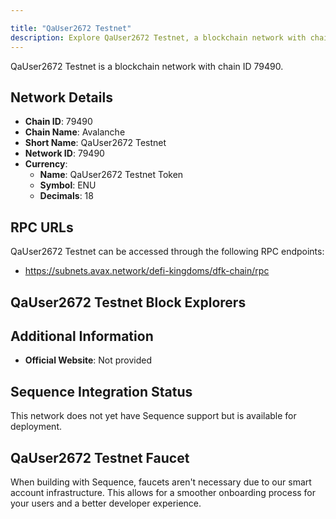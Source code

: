```yaml
---

title: "QaUser2672 Testnet"
description: Explore QaUser2672 Testnet, a blockchain network with chain ID 79490. Learn about its native currency, QaUser2672 Testnet Token, and how to interact with the network.
---
```




QaUser2672 Testnet is a blockchain network with chain ID 79490.

## Network Details

- **Chain ID**: 79490
- **Chain Name**: Avalanche
- **Short Name**: QaUser2672 Testnet
- **Network ID**: 79490
- **Currency**: 
  - **Name**: QaUser2672 Testnet Token
  - **Symbol**: ENU
  - **Decimals**: 18

## RPC URLs

QaUser2672 Testnet can be accessed through the following RPC endpoints:

- https://subnets.avax.network/defi-kingdoms/dfk-chain/rpc

## QaUser2672 Testnet Block Explorers



## Additional Information

- **Official Website**: Not provided

## Sequence Integration Status

This network does not yet have Sequence support but is available for deployment.

## QaUser2672 Testnet Faucet

When building with Sequence, faucets aren't necessary due to our smart account infrastructure. This allows for a smoother onboarding process for your users and a better developer experience.
